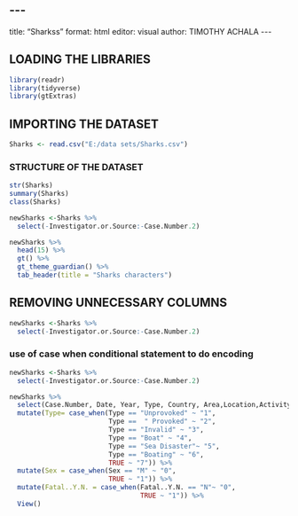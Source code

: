 ## \-\--

title: "Sharkss" format: html editor: visual author: TIMOTHY ACHALA \-\--

## LOADING THE LIBRARIES

```r
library(readr)
library(tidyverse)
library(gtExtras)
```

## IMPORTING THE DATASET

```r
Sharks <- read.csv("E:/data sets/Sharks.csv")
```

### STRUCTURE OF THE DATASET

```r
str(Sharks)
summary(Sharks)
class(Sharks)
```

```r
newSharks <-Sharks %>%
  select(-Investigator.or.Source:-Case.Number.2)

newSharks %>% 
  head(15) %>% 
  gt() %>% 
  gt_theme_guardian() %>% 
  tab_header(title = "Sharks characters")
```

## REMOVING UNNECESSARY COLUMNS

```r
newSharks <-Sharks %>%
  select(-Investigator.or.Source:-Case.Number.2)
```

### use of case when conditional statement to do encoding

```r
newSharks <-Sharks %>%
  select(-Investigator.or.Source:-Case.Number.2)

newSharks %>% 
  select(Case.Number, Date, Year, Type, Country, Area,Location,Activity, Name, Sex, Age,Injury, Fatal..Y.N., Time, Species, original.order) %>% 
  mutate(Type= case_when(Type == "Unprovoked" ~ "1",
                         Type ==  " Provoked" ~ "2",
                         Type == "Invalid" ~ "3",
                         Type == "Boat" ~ "4",
                         Type == "Sea Disaster"~ "5",
                         Type == "Boating" ~ "6",
                         TRUE ~ "7")) %>% 
  mutate(Sex = case_when(Sex == "M" ~ "0",
                         TRUE ~ "1")) %>%
  mutate(Fatal..Y.N. = case_when(Fatal..Y.N. == "N"~ "0",
                                 TRUE ~ "1")) %>% 
  View()
```
